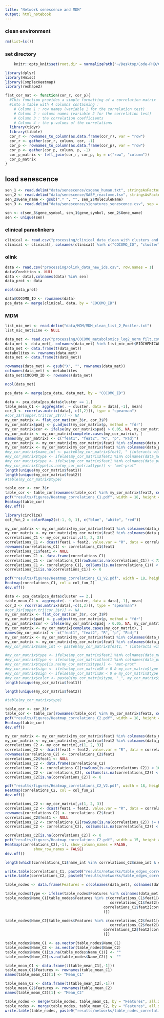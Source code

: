 ```yaml
---
title: "Network senescence and MDM"
output: html_notebook
---
```


### clean environment
```r
rm(list=ls())
```

### set directory
```r
    knitr::opts_knit$set(root.dir = normalizePath("~/Desktop/Code-PHD/COCOMO_txn/")) 
```

```r
library(dplyr)
library(Hmisc)
library(ComplexHeatmap)
library(reshape2)
```

```r
flat_cor_mat <- function(cor_r, cor_p){
  #This function provides a simple formatting of a correlation matrix
  #into a table with 4 columns containing :
    # Column 1 : row names (variable 1 for the correlation test)
    # Column 2 : column names (variable 2 for the correlation test)
    # Column 3 : the correlation coefficients
    # Column 4 : the p-values of the correlations
  library(tidyr)
  library(tibble)
  cor_r <- rownames_to_column(as.data.frame(cor_r), var = "row")
  cor_r <- gather(cor_r, column, cor, -1)
  cor_p <- rownames_to_column(as.data.frame(cor_p), var = "row")
  cor_p <- gather(cor_p, column, p, -1)
  cor_p_matrix <- left_join(cor_r, cor_p, by = c("row", "column"))
  cor_p_matrix
}
```

## load senescence
```r
sen_1 <- read.delim("data/senescence/csgene_human.txt", stringsAsFactors = FALSE)
sen_2 <- read.delim("data/senescence/SASP_reactome.tsv", stringsAsFactors = FALSE)
sen_2$Gene_name <- gsub(".* ", "", sen_2$MoleculeName)
sen_3 <- read.delim("data/senescence/signatures_senescence.csv", sep = ";", stringsAsFactors = FALSE)
```

```r
sen <- c(sen_3$gene_symbol, sen_1$gene_symbol, sen_2$Gene_name)
sen <- unique(sen)
```


### clinical paraolinkers
```r
clinical <- read.csv("processing/clinical_data_clean_with_clusters_and_categories.csv")
clinical <- clinical[, colnames(clinical) %in% c("COCOMO_ID", "cluster")]
```

### olink
```r
data <- read.csv("processing/olink_data_new_ids.csv", row.names = 1)
data$Condition <- NULL
data <- data[,colnames(data) %in% sen]
data_prot <- data

ncol(data_prot)
```

```r
data$COCOMO_ID <- rownames(data)
pca_data <- merge(clinical, data, by = "COCOMO_ID")
```

### MDM
```r
list_mic_met <- read.delim("data/MDM/MDM_clean_list_2_Postler.txt")
list_mic_met$Line <- NULL
```

```r
data_met <- read.csv("processing/COCOMO_metabolomics_log2_norm_filt.csv", row.names = 1, check.names = FALSE)
data_met <- data_met[, colnames(data_met) %in% list_mic_met$BIOCHEMICAL]
data_met <- data.frame(t(data_met))
metabolites <- rownames(data_met)
data_met <- data.frame(t(data_met))

rownames(data_met) <- gsub("X", "", rownames(data_met))
colnames(data_met) <- metabolites
data_met$COCOMO_ID <- rownames(data_met)

ncol(data_met)
```

```r
pca_data <- merge(pca_data, data_met, by = "COCOMO_ID")
```

```r
data <- pca_data[pca_data$cluster == 1,]
table_mean_C1 <- aggregate(. ~ cluster, data = data[,-1], mean)
cor_3 <- rcorr(as.matrix(data[,-c(1,2)]), type = "spearman")
#cor_3$r[upper.tri(cor_3$r)] <- NA
my_cor_matrix <- flat_cor_mat(cor_3$r, cor_3$P)
my_cor_matrix$padj <- p.adjust(my_cor_matrix$p, method = "fdr")
my_cor_matrix$cor <- ifelse(my_cor_matrix$padj > 0.05, NA, my_cor_matrix$cor)
my_cor_matrix <- my_cor_matrix[complete.cases(my_cor_matrix), ]
names(my_cor_matrix) <- c("feat1", "feat2", "R", "p", "Padj")
my_cor_matrix <- my_cor_matrix[my_cor_matrix$feat1 %in% colnames(data_met) | my_cor_matrix$feat2 %in% colnames(data_met),]
my_cor_matrix <- my_cor_matrix[my_cor_matrix$feat1 %in% colnames(data_prot) | my_cor_matrix$feat2 %in% colnames(data_prot),]
#my_cor_matrix$name_int <- paste0(my_cor_matrix$feat1, " (interacts with) ", my_cor_matrix$feat2)
#my_cor_matrix$type <- ifelse(my_cor_matrix$feat1 %in% colnames(data_met) & my_cor_matrix$feat2 %in% colnames(data_met), "met-met", NA)
#my_cor_matrix$type <- ifelse(my_cor_matrix$feat1 %in% colnames(data_prot) & my_cor_matrix$feat2 %in% colnames(data_prot), "prot-prot", my_cor_matrix$type)
#my_cor_matrix$type[is.na(my_cor_matrix$type)] <- "met-prot"
length(unique(my_cor_matrix$feat1))
length(unique(my_cor_matrix$feat2))
#table(my_cor_matrix$type)
```

```r
table_cor <- cor_3$r
table_cor <- table_cor[rownames(table_cor) %in% my_cor_matrix$feat2, colnames(table_cor) %in% my_cor_matrix$feat1]
pdf("results/figures/Heatmap_correlations_C1.pdf", width = 18, height = 17)
Heatmap(table_cor)
dev.off()
```
```r
library(circlize)
col_fun_2 = colorRamp2(c(-1, 0, 1), c("blue", "white", "red"))
```

```r
my_cor_matrix <- my_cor_matrix[my_cor_matrix$feat1 %in% colnames(data_met),]
my_cor_matrix <- my_cor_matrix[my_cor_matrix$feat2 %in% colnames(data_prot),]
correlations_C1 <- my_cor_matrix[,c(1, 2, 3)]
correlations_C1 <- dcast(feat1 ~ feat2, value.var = "R", data = correlations_C1)
rownames(correlations_C1) <- correlations_C1$feat1
correlations_C1$feat1 <- NULL
correlations_C1 <- data.frame(correlations_C1)
correlations_C1 <- correlations_C1[rowSums(is.na(correlations_C1)) < 73,]
correlations_C1 <- correlations_C1[, colSums(is.na(correlations_C1)) < 40]
correlations_C1[is.na(correlations_C1)] <- 0

pdf("results/figures/Heatmap_correlations_C1_V2.pdf", width = 18, height = 10)
Heatmap(correlations_C1, col = col_fun_2)
dev.off()
```
```r
data <- pca_data[pca_data$cluster == 2,]
table_mean_C2 <- aggregate(. ~ cluster, data = data[,-1], mean)
cor_3 <- rcorr(as.matrix(data[,-c(1,2)]), type = "spearman")
#cor_3$r[upper.tri(cor_3$r)] <- NA
my_cor_matrix <- flat_cor_mat(cor_3$r, cor_3$P)
my_cor_matrix$padj <- p.adjust(my_cor_matrix$p, method = "fdr")
my_cor_matrix$cor <- ifelse(my_cor_matrix$padj > 0.05, NA, my_cor_matrix$cor)
my_cor_matrix <- my_cor_matrix[complete.cases(my_cor_matrix), ]
names(my_cor_matrix) <- c("feat1", "feat2", "R", "p", "Padj")
my_cor_matrix <- my_cor_matrix[my_cor_matrix$feat1 %in% colnames(data_met) | my_cor_matrix$feat2 %in% colnames(data_met),]
my_cor_matrix <- my_cor_matrix[my_cor_matrix$feat1 %in% colnames(data_prot) | my_cor_matrix$feat2 %in% colnames(data_prot),]
#my_cor_matrix$name_int <- paste0(my_cor_matrix$feat1, " (interacts with) ", my_cor_matrix$feat2)

#my_cor_matrix$type <- ifelse(my_cor_matrix$feat1 %in% colnames(data_met) & my_cor_matrix$feat2 %in% colnames(data_met), "met-met", NA)
#my_cor_matrix$type <- ifelse(my_cor_matrix$feat1 %in% colnames(data_prot) & my_cor_matrix$feat2 %in% colnames(data_prot), "prot-prot", my_cor_matrix$type)
#my_cor_matrix$type[is.na(my_cor_matrix$type)] <- "met-prot"
#my_cor_matrix$sign <- ifelse(my_cor_matrix$R > 0 & my_cor_matrix$type == "met-prot", "pos", NA)
#my_cor_matrix$sign <- ifelse(my_cor_matrix$R < 0 & my_cor_matrix$type == "met-prot", "neg", my_cor_matrix$sign)
#my_cor_matrix$color <- paste0(my_cor_matrix$type, "_", my_cor_matrix$sign)
length(unique(my_cor_matrix$feat1))

length(unique(my_cor_matrix$feat2))

#table(my_cor_matrix$type)
```
```r
table_cor <- cor_3$r
table_cor <- table_cor[rownames(table_cor) %in% my_cor_matrix$feat2, colnames(table_cor) %in% my_cor_matrix$feat1]
pdf("results/figures/Heatmap_correlations_C2.pdf", width = 18, height = 17)
Heatmap(table_cor)
dev.off()
```


```r
my_cor_matrix <- my_cor_matrix[my_cor_matrix$feat1 %in% colnames(data_met),]
my_cor_matrix <- my_cor_matrix[my_cor_matrix$feat2 %in% colnames(data_prot),]
correlations_C2 <- my_cor_matrix[,c(1, 2, 3)]
correlations_C2 <- dcast(feat1 ~ feat2, value.var = "R", data = correlations_C2)
rownames(correlations_C2) <- correlations_C2$feat1
correlations_C2$feat1 <- NULL
correlations_C2 <- data.frame(correlations_C2)
correlations_C2 <- correlations_C2[rowSums(is.na(correlations_C2)) < 101,]
correlations_C2 <- correlations_C2[, colSums(is.na(correlations_C2)) < 47]
correlations_C2[is.na(correlations_C2)] <- 0

pdf("results/figures/Heatmap_correlations_C2_V2.pdf", width = 18, height = 10)
Heatmap(correlations_C2, col = col_fun_2)
dev.off()
```

```r
correlations_C2 <- my_cor_matrix[,c(1, 2, 3)]
correlations_C2 <- dcast(feat1 ~ feat2, value.var = "R", data = correlations_C2)
rownames(correlations_C2) <- correlations_C2$feat1
correlations_C2$feat1 <- NULL
correlations_C2 <- correlations_C2[rowSums(is.na(correlations_C2)) != ncol(correlations_C2),]
correlations_C2 <- correlations_C2[, colSums(is.na(correlations_C2)) < 60]

correlations_C2[is.na(correlations_C2)] <- 0
pdf("results/figures/Heatmap_correlations_C2.pdf", width = 15, height = 8)
Heatmap(correlations_C2[,-1], show_column_names = FALSE, 
             show_row_names = FALSE)
dev.off()
```

```r
length(which(correlations_C1$name_int %in% correlations_C2$name_int & correlations_C1$type == "met-prot"))

write.table(correlations_C1, paste0("results/networks/table_edges_correlation_MDM_senescence_C1.txt"), quote = FALSE, row.names = FALSE, sep = "\t")
write.table(correlations_C2, paste0("results/networks/table_edges_correlation_MDM_senescence_C2.txt"), quote = FALSE, row.names = FALSE, sep = "\t")
```

```r
table_nodes <- data.frame(Features = c(colnames(data_met), colnames(data_prot)), Name_C1 = NA, Name_C2 = NA,type = NA)

table_nodes$type <- ifelse(table_nodes$Features %in% colnames(data_met), "met", "prot")
table_nodes$Name_C1[table_nodes$Features %in% c(correlations_C1$feat1[correlations_C1$type == "met-prot"],
                                                correlations_C1$feat2[correlations_C1$type == "met-prot"])] <- as.vector(table_nodes$Features[table_nodes$Features %in% c(correlations_C1$feat1[correlations_C1$type == "met-prot"],
                                             correlations_C1$feat2[correlations_C1$type == "met-prot"]
                                             )])

table_nodes$Name_C2[table_nodes$Features %in% c(correlations_C2$feat1[correlations_C2$type == "met-prot"],
                                                correlations_C2$feat2[correlations_C2$type == "met-prot"])] <- as.vector(table_nodes$Features[table_nodes$Features %in% c(correlations_C2$feat1[correlations_C2$type == "met-prot"],
                                             correlations_C2$feat2[correlations_C2$type == "met-prot"]
                                             )])

table_nodes$Name_C1 <- as.vector(table_nodes$Name_C1)
table_nodes$Name_C2 <- as.vector(table_nodes$Name_C2)
table_nodes$Name_C1[is.na(table_nodes$Name_C1)] <- ""
table_nodes$Name_C2[is.na(table_nodes$Name_C2)] <- ""

table_mean_C1 <- data.frame(t(table_mean_C1[,-1]))
table_mean_C1$Features <- rownames(table_mean_C1)
names(table_mean_C1)[1] <- "Mean_C1"

table_mean_C2 <- data.frame(t(table_mean_C2[,-1]))
table_mean_C2$Features <- rownames(table_mean_C2)
names(table_mean_C2)[1] <- "Mean_C2"

table_nodes <- merge(table_nodes, table_mean_C1, by = "Features", all.x = TRUE)
table_nodes <- merge(table_nodes, table_mean_C2, by = "Features", all.x = TRUE)
write.table(table_nodes, paste0("results/networks/table_nodes_correlation_MDM_senescence_C2.txt"), quote = FALSE, row.names = FALSE, sep = "\t")
```

